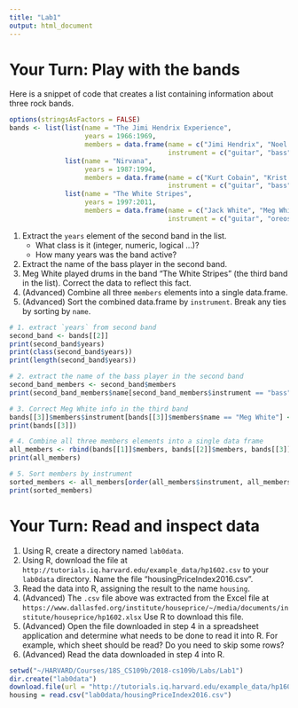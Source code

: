 ```yaml
---
title: "Lab1"
output: html_document
---
```


Your Turn: Play with the bands
======================================

Here is a snippet of code that creates a list containing information about three
rock bands. 

```r
options(stringsAsFactors = FALSE)
bands <- list(list(name = "The Jimi Hendrix Experience",
                   years = 1966:1969,
                   members = data.frame(name = c("Jimi Hendrix", "Noel Redding", "Mitch Mitchell"),
                                        instrument = c("guitar", "bass", "drums"))),
              list(name = "Nirvana",
                   years = 1987:1994,
                   members = data.frame(name = c("Kurt Cobain", "Krist Novoselic", "Dave Grohl"),
                                        instrument = c("guitar", "bass", "drums"))),
              list(name = "The White Stripes",
                   years = 1997:2011,
                   members = data.frame(name = c("Jack White", "Meg White"),
                                        instrument = c("guitar", "oreos"))))
```

1. Extract the `years` element of the second band in the list.
   * What class is it (integer, numeric, logical ...)?
   * How many years was the band active?
2. Extract the name of the bass player in the second band.
3. Meg White played drums in the band "The White Stripes" (the third band in the
   list). Correct the data to reflect this fact.
4. (Advanced) Combine all three `members` elements into a single data.frame.
5. (Advanced) Sort the combined data.frame by `instrument`. Break any ties by
   sorting by `name`.
   
```r
# 1. extract `years` from second band
second_band <- bands[[2]]
print(second_band$years)
print(class(second_band$years))
print(length(second_band$years))

# 2. extract the name of the bass player in the second band
second_band_members <- second_band$members
print(second_band_members$name[second_band_members$instrument == "bass"])

# 3. Correct Meg White info in the third band
bands[[3]]$members$instrument[bands[[3]]$members$name == "Meg White"] <- "drums"
print(bands[[3]])

# 4. Combine all three members elements into a single data frame
all_members <- rbind(bands[[1]]$members, bands[[2]]$members, bands[[3]]$members)
print(all_members)

# 5. Sort members by instrument
sorted_members <- all_members[order(all_members$instrument, all_members$name), ]
print(sorted_members)
```

Your Turn: Read and inspect data
================================

1. Using R, create a directory named `lab0data`.
2. Using R, download the file at
   `http://tutorials.iq.harvard.edu/example_data/hp1602.csv` to your
   `lab0data` directory. Name the file "housingPriceIndex2016.csv". 
3. Read the data into R, assigning the result to the name `housing`.
4. (Advanced) The `.csv` file above was extracted from the Excel file at
   `https://www.dallasfed.org/institute/houseprice/~/media/documents/institute/houseprice/hp1602.xlsx`
   Use R to download this file.
5. (Advanced) Open the file downloaded in step 4 in a spreadsheet application
   and determine what needs to be done to read it into R. For example, which
   sheet should be read? Do you need to skip some rows?
6. (Advanced) Read the data downloaded in step 4 into R. 

```r
setwd("~/HARVARD/Courses/18S_CS109b/2018-cs109b/Labs/Lab1")
dir.create("lab0data")
download.file(url = "http://tutorials.iq.harvard.edu/example_data/hp1602.csv", destfile = "lab0data/housingPriceIndex2016.csv", method = "curl")
housing = read.csv("lab0data/housingPriceIndex2016.csv")


```